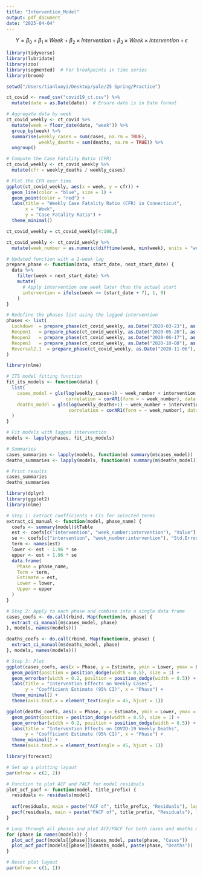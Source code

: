 ```yaml
---
title: "Intervention_Model"
output: pdf_document
date: "2025-04-04"
---
```


$$Y=\beta_0+\beta_1\times Week+\beta_2 \times Intervention+\beta_3\times Week \times Intervention+\epsilon$$
```r
library(tidyverse)
library(lubridate)
library(zoo)
library(segmented)  # For breakpoints in time series
library(broom)      
```

```r
setwd("/Users/tianluoyi/Desktop/yale/25 Spring/Practice")

ct_covid <- read_csv("covid19_ct.csv") %>%
  mutate(date = as.Date(date))  # Ensure date is in Date format

# Aggregate data by week
ct_covid_weekly <- ct_covid %>%
  mutate(week = floor_date(date, "week")) %>%
  group_by(week) %>%
  summarise(weekly_cases = sum(cases, na.rm = TRUE),
            weekly_deaths = sum(deaths, na.rm = TRUE)) %>%
  ungroup()

# Compute the Case Fatality Ratio (CFR)
ct_covid_weekly <- ct_covid_weekly %>%
  mutate(cfr = weekly_deaths / weekly_cases)

# Plot the CFR over time
ggplot(ct_covid_weekly, aes(x = week, y = cfr)) +
  geom_line(color = "blue", size = 1) +
  geom_point(color = "red") +
  labs(title = "Weekly Case Fatality Ratio (CFR) in Connecticut",
       x = "Week",
       y = "Case Fatality Ratio") +
  theme_minimal()

```


```r
ct_covid_weekly = ct_covid_weekly[4:108,]

ct_covid_weekly <- ct_covid_weekly %>%
  mutate(week_number = as.numeric(difftime(week, min(week), units = "weeks")))

# Updated function with a 1-week lag
prepare_phase <- function(data, start_date, next_start_date) {
  data %>%
    filter(week < next_start_date) %>%
    mutate(
      # Apply intervention one week later than the actual start
      intervention = ifelse(week >= (start_date + 7), 1, 0)
    )
}

# Redefine the phases list using the lagged intervention
phases <- list(
  Lockdown  = prepare_phase(ct_covid_weekly, as.Date("2020-03-23"), as.Date("2020-05-20")),
  Reopen1   = prepare_phase(ct_covid_weekly, as.Date("2020-05-20"), as.Date("2020-06-17")),
  Reopen2   = prepare_phase(ct_covid_weekly, as.Date("2020-06-17"), as.Date("2020-10-08")),
  Reopen3   = prepare_phase(ct_covid_weekly, as.Date("2020-10-08"), as.Date("2020-11-06")),
  Reversal2.1  = prepare_phase(ct_covid_weekly, as.Date("2020-11-06"), as.Date("2020-12-14"))
)

library(nlme)

# ITS model fitting function
fit_its_models <- function(data) {
  list(
    cases_model = gls(log(weekly_cases+1) ~ week_number + intervention + week_number * intervention,
                      correlation = corAR1(form = ~ week_number), data = data),
    deaths_model = gls(log(weekly_deaths+1) ~ week_number + intervention + week_number * intervention,
                       correlation = corAR1(form = ~ week_number), data = data)
  )
}

# Fit models with lagged intervention
models <- lapply(phases, fit_its_models)

# Summaries
cases_summaries <- lapply(models, function(m) summary(m$cases_model))
deaths_summaries <- lapply(models, function(m) summary(m$deaths_model))

# Print results
cases_summaries
deaths_summaries

```


```r
library(dplyr)
library(ggplot2)
library(nlme)

# Step 1: Extract coefficients + CIs for selected terms
extract_ci_manual <- function(model, phase_name) {
  coefs <- summary(model)$tTable
  est <- coefs[c("intervention", "week_number:intervention"), "Value"]
  se <- coefs[c("intervention", "week_number:intervention"), "Std.Error"]
  term <- names(est)
  lower <- est - 1.96 * se
  upper <- est + 1.96 * se
  data.frame(
    Phase = phase_name,
    Term = term,
    Estimate = est,
    Lower = lower,
    Upper = upper
  )
}

# Step 2: Apply to each phase and combine into a single data frame
cases_coefs <- do.call(rbind, Map(function(m, phase) {
  extract_ci_manual(m$cases_model, phase)
}, models, names(models)))

deaths_coefs <- do.call(rbind, Map(function(m, phase) {
  extract_ci_manual(m$deaths_model, phase)
}, models, names(models)))

# Step 3: Plot
ggplot(cases_coefs, aes(x = Phase, y = Estimate, ymin = Lower, ymax = Upper, color = Term)) +
  geom_point(position = position_dodge(width = 0.5), size = 1) +
  geom_errorbar(width = 0.2, position = position_dodge(width = 0.5)) +
  labs(title = "Intervention Effects on Weekly Cases",
       y = "Coefficient Estimate (95% CI)", x = "Phase") +
  theme_minimal() +
  theme(axis.text.x = element_text(angle = 45, hjust = 1))

ggplot(deaths_coefs, aes(x = Phase, y = Estimate, ymin = Lower, ymax = Upper, color = Term)) +
  geom_point(position = position_dodge(width = 0.5), size = 1) +
  geom_errorbar(width = 0.2, position = position_dodge(width = 0.5)) +
  labs(title = "Intervention Effects on COVID-19 Weekly Deaths",
       y = "Coefficient Estimate (95% CI)", x = "Phase") +
  theme_minimal() +
  theme(axis.text.x = element_text(angle = 45, hjust = 1))

```



```r
library(forecast)

# Set up a plotting layout
par(mfrow = c(2, 2))  

# Function to plot ACF and PACF for model residuals
plot_acf_pacf <- function(model, title_prefix) {
  residuals <- residuals(model)
  
  acf(residuals, main = paste("ACF of", title_prefix, "Residuals"), lag.max = 30)
  pacf(residuals, main = paste("PACF of", title_prefix, "Residuals"), lag.max = 30)
}

# Loop through all phases and plot ACF/PACF for both cases and deaths models
for (phase in names(models)) {
  plot_acf_pacf(models[[phase]]$cases_model, paste(phase, "Cases"))
  plot_acf_pacf(models[[phase]]$deaths_model, paste(phase, "Deaths"))
}

# Reset plot layout
par(mfrow = c(1, 1))
```


